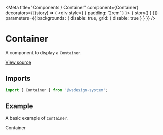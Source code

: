 
<Meta
  title="Components / Container"
  component={Container}
  decorators={[(story) => (
    <div style={ { padding: '2rem' } }>
      { story() }
    </div>
  )]}
  parameters={{ backgrounds: { disable: true, grid: { disable: true } } }}
/>

# Container

A component to display a `Container`.

[View source](https://github.com/actarian/wsdesign-system/tree/main/@components/card)

## Imports

```js
import { Container } from '@wsdesign-system';
```

<!--
## Props

<ArgsTable of={ContainerProps} />
-->

## Example

A basic example of `Container`.

<Canvas>
  <Story name="Container">
    <Container padding="3rem 0">
      Container
    </Container>
  </Story>
</Canvas>
